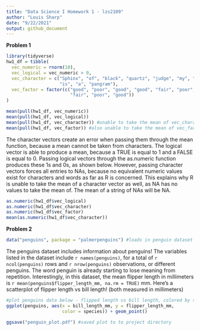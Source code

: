 ```yaml
---
title: "Data Science I Homework 1 - lzs2109"
author: "Louis Sharp"
date: "9/22/2021"
output: github_document
---
```


**Problem 1**

```r
library(tidyverse)
hw1_df = tibble(
  vec_numeric = rnorm(10),
  vec_logical = vec_numeric > 0,
  vec_character = c("Sphinx", "of", "black", "quartz", "judge", "my", "vow", 
                    "is", "a", "pangram"),
  vec_factor = factor(c("good", "poor", "good", "good", "fair", "poor", "fair", 
                        "fair", "poor", "good"))
)

mean(pull(hw1_df, vec_numeric))
mean(pull(hw1_df, vec_logical))
mean(pull(hw1_df, vec_character)) #unable to take the mean of vec_character
mean(pull(hw1_df, vec_factor)) #also unable to take the mean of vec_factor
```

The character vectors create an error when passing them through the mean
function, because a mean cannot be taken from characters. The logical vector
is able to produce a mean, because a TRUE is equal to 1 and a FALSE is equal
to 0. Passing logical vectors through the as.numeric function produces these
1s and 0s, as shown below. However, passing character vectors forces all
entries to NAs, because no equivalent numeric values exist for characters and
words as far as R is concerned. This explains why R is unable to take the mean
of a character vector as well, as NA has no values to take the mean of. The mean
of a string of NAs will be NA.

```r
as.numeric(hw1_df$vec_logical)
as.numeric(hw1_df$vec_character)
as.numeric(hw1_df$vec_factor)
mean(as.numeric(hw1_df$vec_character))
```

**Problem 2**

```r
data("penguins", package = "palmerpenguins") #loads in penguin dataset
```

The penguins dataset includes information about penguins! The variables listed
in the dataset include `r names(penguins)`, for a total of `r ncol(penguins)`
rows and `r nrow(penguins)` observations, or different penguins. The word 
penguin is already starting to lose meaning from repetition. Interestingly, in
this dataset, the mean flipper length in millimeters 
is `r mean(penguins$flipper_length_mm, na.rm = TRUE)` mm. Here's a scatterplot
of flipper length vs bill length! (both measured in millimeters)

```r
#plot penguins data below - flipped length vs bill length, colored by species
ggplot(penguins, aes(x = bill_length_mm, y = flipper_length_mm, 
                     color = species)) + geom_point()

ggsave("penguin_plot.pdf") #saved plot to to project directory
```